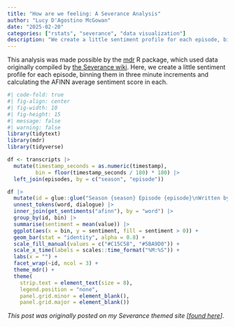 ```yaml
---
title: "How are we feeling: A Severance Analysis"
author: "Lucy D'Agostino McGowan"
date: "2025-02-20"
categories: ["rstats", "severance", "data visualization"]
description: "We create a little sentiment profile for each episode, binning them in three minute increments and calculating the AFINN average sentiment score in each. "
---
```



This analysis was made possible by the [mdr](https://lucymcgowan.github.io/mdr) R package, which used data originally compiled by [the Severance wiki](https://severance.wiki/). Here, we create a little sentiment profile for each episode, binning them in three minute increments and calculating the AFINN average sentiment score in each. 


```r
#| code-fold: true
#| fig-align: center
#| fig-width: 10
#| fig-height: 15
#| message: false
#| warning: false
library(tidytext)
library(mdr)
library(tidyverse)

df <- transcripts |>
  mutate(timestamp_seconds = as.numeric(timestamp), 
         bin = floor(timestamp_seconds / 180) * 180) |>
  left_join(episodes, by = c("season", "episode"))

df |>
  mutate(id = glue::glue("Season {season} Episode {episode}\nWritten by: {writer}")) |>
  unnest_tokens(word, dialogue) |>
  inner_join(get_sentiments("afinn"), by = "word") |>
  group_by(id, bin) |>
  summarise(sentiment = mean(value)) |>
  ggplot(aes(x = bin, y = sentiment, fill = sentiment > 0)) + 
  geom_bar(stat = "identity", alpha = 0.8) +
  scale_fill_manual(values = c("#C15C58", "#5BA9D0")) +
  scale_x_time(labels = scales::time_format("%M:%S")) +
  labs(x = "") +
  facet_wrap(~id, ncol = 3) + 
  theme_mdr() + 
  theme(
    strip.text = element_text(size = 8),
    legend.position = "none",
    panel.grid.minor = element_blank(),
    panel.grid.major = element_blank())
```



*This post was originally posted on my Severance themed site [[found here](https://mdr.lucymcgowan.com/analysis-whos-talking/)]*.
